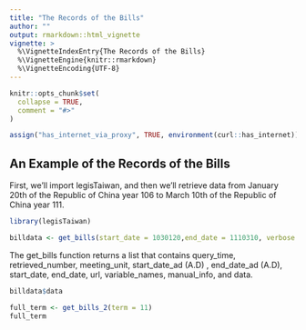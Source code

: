 ```yaml
---
title: "The Records of the Bills"
author: ""
output: rmarkdown::html_vignette
vignette: >
  %\VignetteIndexEntry{The Records of the Bills}
  %\VignetteEngine{knitr::rmarkdown}
  %\VignetteEncoding{UTF-8}
---
```


```r
knitr::opts_chunk$set(
  collapse = TRUE,
  comment = "#>"
)
```

```r
assign("has_internet_via_proxy", TRUE, environment(curl::has_internet))
```


## An Example of the Records of the Bills

<div class="text-justify">

First, we'll import legisTaiwan, and then we'll retrieve data from January 20th of the Republic of China year 106 to March 10th of the Republic of China year 111.

</div>


```r
library(legisTaiwan)
```


```r
billdata <- get_bills(start_date = 1030120,end_date = 1110310, verbose = TRUE)
```

The get_bills function returns a list that contains query_time, retrieved_number, meeting_unit, start_date_ad (A.D) , end_date_ad (A.D), start_date, end_date, url, variable_names, manual_info, and data.
```r
billdata$data
```


```r
full_term <- get_bills_2(term = 11)
full_term
```

<!-- ```{r} -->
<!-- # 安裝套件 -->
<!-- install.packages("pdftools") -->
<!-- library(pdftools) -->

<!-- # 讀取 PDF -->
<!-- pdf_text <- pdf_text("https://ppg.ly.gov.tw/ppg/download/agenda1/02/pdf/11/01/02/LCEWA01_110102_00017.pdf") -->


<!-- # 文本清理 -->
<!-- library(stringr) -->
<!-- library(dplyr) -->

<!-- clean_text <- pdf_text %>% -->
<!--   str_replace_all("\n", " ") %>%  # 移除換行 -->
<!--   str_replace_all("\\s+", " ") %>%  # 移除多餘空白 -->
<!--   str_trim()  # 移除前後空白 -->

<!-- # 斷詞（如果需要） -->
<!-- library(jiebaR) -->
<!-- cutter <- worker() -->
<!-- words <- segment(clean_text, cutter) -->

<!-- library(httr) -->
<!-- library(pdftools) -->

<!-- # 下載 PDF -->
<!-- response <- GET(url) -->
<!-- writeBin(content(response, "raw"), temp_file) -->
<!-- pdf_text <- pdf_text(temp_file) -->
<!-- # 處理編碼問題（如果有需要） -->
<!-- pdf_text <- iconv(pdf_text, "UTF-8", "UTF-8") -->

<!-- # 如果要分頁處理，可以用以下方式： -->
<!-- for(i in seq_along(pdf_text)) { -->
<!--   cat("=== 第", i, "頁 ===\n") -->
<!--   cat(pdf_text[i]) -->
<!-- } -->
<!-- ``` -->

